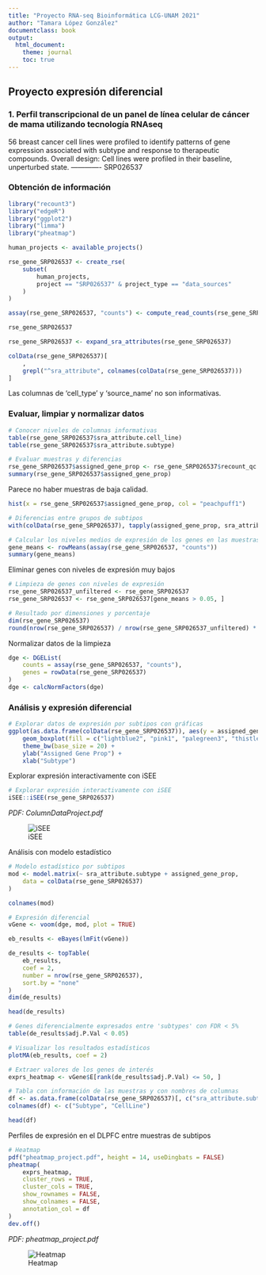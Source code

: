 ```yaml
---
title: "Proyecto RNA-seq Bioinformática LCG-UNAM 2021"
author: "Tamara López González"
documentclass: book
output:
  html_document:
    theme: journal
    toc: true
---
```


## Proyecto expresión diferencial

### 1. Perfil transcripcional de un panel de línea celular de cáncer de mama utilizando tecnología RNAseq
56 breast cancer cell lines were profiled to identify patterns of gene expression associated with subtype and response to therapeutic compounds. Overall design: Cell lines were profiled in their baseline, unperturbed state.
------------- SRP026537

### Obtención de información

```r
library("recount3")
library("edgeR")
library("ggplot2")
library("limma")
library("pheatmap")
```

```r
human_projects <- available_projects()
```

```r
rse_gene_SRP026537 <- create_rse(
    subset(
        human_projects,
        project == "SRP026537" & project_type == "data_sources"
    )
)

assay(rse_gene_SRP026537, "counts") <- compute_read_counts(rse_gene_SRP026537)
```

```r
rse_gene_SRP026537
```

```r
rse_gene_SRP026537 <- expand_sra_attributes(rse_gene_SRP026537)

colData(rse_gene_SRP026537)[
    ,
    grepl("^sra_attribute", colnames(colData(rse_gene_SRP026537)))
]
```
Las columnas de 'cell_type' y 'source_name' no son informativas. 

### Evaluar, limpiar y normalizar datos

```r
# Conocer niveles de columnas informativas
table(rse_gene_SRP026537$sra_attribute.cell_line)
table(rse_gene_SRP026537$sra_attribute.subtype)
```

```r
# Evaluar muestras y diferencias
rse_gene_SRP026537$assigned_gene_prop <- rse_gene_SRP026537$recount_qc.gene_fc_count_all.assigned / rse_gene_SRP026537$recount_qc.gene_fc_count_all.total
summary(rse_gene_SRP026537$assigned_gene_prop)
```

Parece no haber muestras de baja calidad. 
```r
hist(x = rse_gene_SRP026537$assigned_gene_prop, col = "peachpuff1")
```

```r
# Diferencias entre grupos de subtipos 
with(colData(rse_gene_SRP026537), tapply(assigned_gene_prop, sra_attribute.subtype, summary))
```

```r
# Calcular los niveles medios de expresión de los genes en las muestras.
gene_means <- rowMeans(assay(rse_gene_SRP026537, "counts"))
summary(gene_means)
```

Eliminar genes con niveles de expresión muy bajos
```r
# Limpieza de genes con niveles de expresión
rse_gene_SRP026537_unfiltered <- rse_gene_SRP026537
rse_gene_SRP026537 <- rse_gene_SRP026537[gene_means > 0.05, ]

# Resultado por dimensiones y porcentaje
dim(rse_gene_SRP026537)
round(nrow(rse_gene_SRP026537) / nrow(rse_gene_SRP026537_unfiltered) * 100, 2)

```

Normalizar datos de la limpieza
```r
dge <- DGEList(
    counts = assay(rse_gene_SRP026537, "counts"),
    genes = rowData(rse_gene_SRP026537)
)
dge <- calcNormFactors(dge)

```

### Análisis y expresión diferencial
```r
# Explorar datos de expresión por subtipos con gráficas
ggplot(as.data.frame(colData(rse_gene_SRP026537)), aes(y = assigned_gene_prop, x = sra_attribute.subtype)) +
    geom_boxplot(fill = c("lightblue2", "pink1", "palegreen3", "thistle2", "darkseagreen2")) +
    theme_bw(base_size = 20) +
    ylab("Assigned Gene Prop") +
    xlab("Subtype")

```
Explorar expresión interactivamente con iSEE
```r
# Explorar expresión interactivamente con iSEE
iSEE::iSEE(rse_gene_SRP026537)
```

*PDF: ColumnDataProject.pdf*

![iSEE](/Users/Tami/expresion-subtypes.jpg)

Análisis con modelo estadístico
```r
# Modelo estadístico por subtipos
mod <- model.matrix(~ sra_attribute.subtype + assigned_gene_prop,
    data = colData(rse_gene_SRP026537)
)

colnames(mod)
```

```r
# Expresión diferencial 
vGene <- voom(dge, mod, plot = TRUE)
```

```r
eb_results <- eBayes(lmFit(vGene))

de_results <- topTable(
    eb_results,
    coef = 2,
    number = nrow(rse_gene_SRP026537),
    sort.by = "none"
)
dim(de_results)
```

```r
head(de_results)
```

```r
# Genes diferencialmente expresados entre 'subtypes' con FDR < 5%
table(de_results$adj.P.Val < 0.05)
```

```r
# Visualizar los resultados estadísticos
plotMA(eb_results, coef = 2)
```

```r
# Extraer valores de los genes de interés
exprs_heatmap <- vGene$E[rank(de_results$adj.P.Val) <= 50, ]

# Tabla con información de las muestras y con nombres de columnas 
df <- as.data.frame(colData(rse_gene_SRP026537)[, c("sra_attribute.subtype", "sra_attribute.cell_line")])
colnames(df) <- c("Subtype", "CellLine")

head(df)
```

Perfiles de expresión en el DLPFC entre muestras de subtipos
```r
# Heatmap
pdf("pheatmap_project.pdf", height = 14, useDingbats = FALSE)
pheatmap(
    exprs_heatmap,
    cluster_rows = TRUE,
    cluster_cols = TRUE,
    show_rownames = FALSE,
    show_colnames = FALSE,
    annotation_col = df
)
dev.off()
```

*PDF: pheatmap_project.pdf*

![Heatmap](/Users/Tami/heatmap.jpg)

